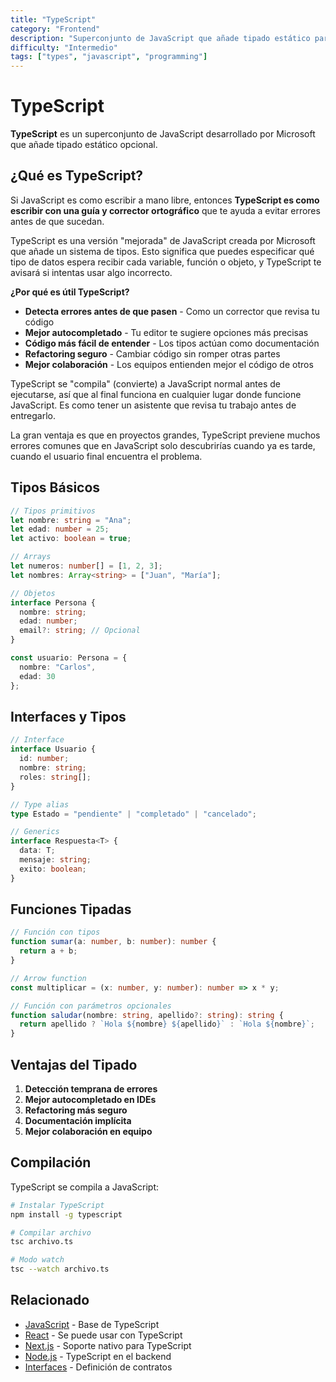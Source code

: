 ```yaml
---
title: "TypeScript"
category: "Frontend"
description: "Superconjunto de JavaScript que añade tipado estático para un desarrollo más robusto"
difficulty: "Intermedio"
tags: ["types", "javascript", "programming"]
---
```


# TypeScript

**TypeScript** es un superconjunto de JavaScript desarrollado por Microsoft que añade tipado estático opcional.

## ¿Qué es TypeScript?

Si JavaScript es como escribir a mano libre, entonces **TypeScript es como escribir con una guía y corrector ortográfico** que te ayuda a evitar errores antes de que sucedan.

TypeScript es una versión "mejorada" de JavaScript creada por Microsoft que añade un sistema de tipos. Esto significa que puedes especificar qué tipo de datos espera recibir cada variable, función o objeto, y TypeScript te avisará si intentas usar algo incorrecto.

**¿Por qué es útil TypeScript?**
- **Detecta errores antes de que pasen** - Como un corrector que revisa tu código
- **Mejor autocompletado** - Tu editor te sugiere opciones más precisas
- **Código más fácil de entender** - Los tipos actúan como documentación
- **Refactoring seguro** - Cambiar código sin romper otras partes
- **Mejor colaboración** - Los equipos entienden mejor el código de otros

TypeScript se "compila" (convierte) a JavaScript normal antes de ejecutarse, así que al final funciona en cualquier lugar donde funcione JavaScript. Es como tener un asistente que revisa tu trabajo antes de entregarlo.

La gran ventaja es que en proyectos grandes, TypeScript previene muchos errores comunes que en JavaScript solo descubrirías cuando ya es tarde, cuando el usuario final encuentra el problema.

## Tipos Básicos

```typescript
// Tipos primitivos
let nombre: string = "Ana";
let edad: number = 25;
let activo: boolean = true;

// Arrays
let numeros: number[] = [1, 2, 3];
let nombres: Array<string> = ["Juan", "María"];

// Objetos
interface Persona {
  nombre: string;
  edad: number;
  email?: string; // Opcional
}

const usuario: Persona = {
  nombre: "Carlos",
  edad: 30
};
```

## Interfaces y Tipos

```typescript
// Interface
interface Usuario {
  id: number;
  nombre: string;
  roles: string[];
}

// Type alias
type Estado = "pendiente" | "completado" | "cancelado";

// Generics
interface Respuesta<T> {
  data: T;
  mensaje: string;
  exito: boolean;
}
```

## Funciones Tipadas

```typescript
// Función con tipos
function sumar(a: number, b: number): number {
  return a + b;
}

// Arrow function
const multiplicar = (x: number, y: number): number => x * y;

// Función con parámetros opcionales
function saludar(nombre: string, apellido?: string): string {
  return apellido ? `Hola ${nombre} ${apellido}` : `Hola ${nombre}`;
}
```

## Ventajas del Tipado

1. **Detección temprana de errores**
2. **Mejor autocompletado en IDEs**
3. **Refactoring más seguro**
4. **Documentación implícita**
5. **Mejor colaboración en equipo**

## Compilación

TypeScript se compila a JavaScript:

```bash
# Instalar TypeScript
npm install -g typescript

# Compilar archivo
tsc archivo.ts

# Modo watch
tsc --watch archivo.ts
```

## Relacionado

- [JavaScript](/terminos/frontend/javascript) - Base de TypeScript
- [React](/terminos/frontend/react) - Se puede usar con TypeScript
- [Next.js](/terminos/frontend/nextjs) - Soporte nativo para TypeScript
- [Node.js](/terminos/backend/nodejs) - TypeScript en el backend
- [Interfaces](/terminos/programming/interfaces) - Definición de contratos
